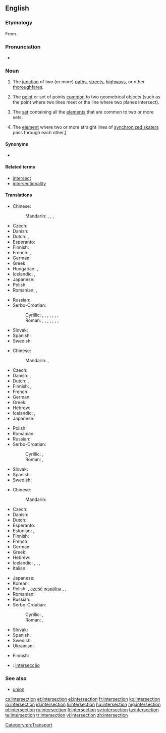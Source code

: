 ==English==
{{wikipedia}}

===Etymology===
From {{etyl|la}} {{term|intersectio|intersectiō|lang=la}}.

===Pronunciation===
* {{IPA|/ˈɪntərˌsɛkʃən/}}

===Noun===
{{en-noun}}

# The [[junction]] of two (or more) [[path]]s, [[street]]s, [[highway]]s, or other [[thoroughfare]]s.
# {{geometry}} The [[point]] or set of points [[common]] to two geometrical objects (such as the point where two lines meet or the line where two planes intersect).
# {{set theory}} The [[set]] containing all the [[element]]s that are common to two or more sets.
# {{sports}} The [[element]] where two or more straight lines of [[synchronized skating|synchronized skaters]] pass through each other.[http://www.isu.org/vsite/vcontent/content/transnews/0,10869,4844-128590-19728-18885-295370-3787-4771-layout160-129898-news-item,00.html]

====Synonyms====
* {{sense|junction of paths}} {{l|en|crossroads}}

====Related terms====
* [[intersect]]
* [[intersectionality]]

====Translations====
{{trans-top|junction of two or more paths, etc}}
* Chinese:
*: Mandarin: {{t|zh|路口|tr=lùkǒu|sc=Hani}}, {{t|zh|交叉|tr=jiāochā|sc=Hani}}, {{t|zh|交差點|sc=Hani}}, {{t|zh|交差点|tr=jiāochāidiǎn|sc=Hani}}
* Czech: {{t-|cs|křižovatka|f}}
* Danish: {{t-|da|kryds|n}}
* Dutch: {{t+|nl|kruising|f}}, {{t+|nl|kruispunt|m}}
* Esperanto: {{t-|eo|kruciĝo|xs=Esperanto}}
* Finnish: {{t-|fi|risteys}}
* French: {{t|fr|carrefour|m}}, {{t|fr|intersection|f}}
* German: {{t|de|Kreuzung|f}}
* Greek: {{t+|el|διασταύρωση|f}}
* Hungarian: {{t|hu|útkereszteződés}}, {{t|hu|csomópont}}
* Icelandic: {{t|is|vegamót|n|p}}, {{t+|is|gatnamót|n|p}}
* Japanese: {{t|ja|交差点|tr=こうさてん, kōsaten}}
* Polish: {{t+|pl|skrzyżowanie|n}}
* Romanian: {{t|ro|intersecție|f}}, {{t|ro|intersectare|f}}
{{trans-mid}}
* Russian: {{t+|ru|перекрёсток|m|tr=perekrjóstok}}
* Serbo-Croatian:
*: Cyrillic: {{t|sh|крижање|n|alt=кри́жа̄ње|sc=Cyrl|xs=Serbo-Croatian}}, {{t|sh|раскршће|n|alt=ра́скр̄шће|sc=Cyrl|xs=Serbo-Croatian}}, {{t|sh|раскрсница|f|alt=ра́скрсница|sc=Cyrl|xs=Serbo-Croatian}}, {{t|sh|раскрижје|n|alt=ра́скрӣжје|sc=Cyrl|xs=Serbo-Croatian}}, {{t|sh|крижиште|n|alt=крѝжӣште|sc=Cyrl|xs=Serbo-Croatian}}, {{t|sh|крижопут|m|alt=крижо̀пӯт|sc=Cyrl|xs=Serbo-Croatian}}, {{t|sh|крижопуће|n|alt=крижо̀пӯће|sc=Cyrl|xs=Serbo-Croatian}}, {{t|sh|крстопуће|n|alt=крсто̀пӯће|sc=Cyrl|xs=Serbo-Croatian}}
*: Roman: {{t|sh|križanje|n|alt=krížānje|xs=Serbo-Croatian}}, {{t|sh|raskršće|n|alt=ráskr̄šće|xs=Serbo-Croatian}}, {{t|sh|raskrsnica|f|alt=ráskrsnica|xs=Serbo-Croatian}}, {{t|sh|raskrižje|n|alt=ráskrīžje|xs=Serbo-Croatian}}, {{t|sh|križište|n|alt=krìžīšte|xs=Serbo-Croatian}}, {{t|sh|križoput|m|alt=križòpūt|xs=Serbo-Croatian}}, {{t|sh|križopuće|n|alt=križòpūće|xs=Serbo-Croatian}}, {{t|sh|krstopuće|n|alt=krstòpūće|xs=Serbo-Croatian}}
* Slovak: {{t|sk|križovatka|f}}
* Spanish: {{t-|es|cruce|m}}
* Swedish: {{t-|sv|korsning|c}}
{{trans-bottom}}

{{trans-top|in geometry}}
* Chinese:
*: Mandarin: {{t|zh|交點|sc=Hani}}, {{t|zh|交点|tr=jiāodiǎn|sc=Hani}}
* Czech: {{t-|cs|průsečík|m}}
* Danish: {{t|da|skæring}}, {{t|da|skæringspunkt|n}}
* Dutch: {{t+|nl|kruispunt|m}}, {{t|nl|doorsnijding|f}}
* Finnish: {{t-|fi|leikkauspiste}}, {{t-|fi|leikkaus}}
* French: {{t|fr|intersection|f}}
* German: {{t|de|Schnittpunkt|m}}
* Greek: {{t+|el|τομή|f}}
* Hebrew: {{t|he|חיתוך}}
* Icelandic: {{t|is|sniðmengi|n}}, {{qualifier|a single point of intersection}} {{t|is|skurðpunktur|m}}
* Japanese: {{t|ja|交点|tr=こうてん, kōten}}
{{trans-mid}}
* Polish: {{t|pl|punkt przecięcia|m}}
* Romanian: {{t|ro|intersecție|f}}
* Russian: {{t|ru|пересечение|n|tr=peresečénije}}
* Serbo-Croatian:
*: Cyrillic: {{qualifier|Ekavian}} {{t|sh|пресек|m|alt=пре́сек|sc=Cyrl|xs=Serbo-Croatian}}, {{qualifier|Ijekavian}} {{t|sh|пресјек|m|alt=пре́сјек|sc=Cyrl|xs=Serbo-Croatian}}
*: Roman: {{qualifier|Ekavian}} {{t|sh|presek|m|alt=prések|xs=Serbo-Croatian}}, {{qualifier|Ijekavian}} {{t|sh|presjek|m|alt=présjek|xs=Serbo-Croatian}}
* Slovak: {{t|sk|priesečník|m}}
* Spanish: {{t+|es|intersección|f}}
* Swedish: {{t|sv|skärning|c}}
{{trans-bottom}}

{{trans-top|in set theory}}
* Chinese:
*: Mandarin: {{t|zh|交集|tr=jiāojí|sc=Hani}}
* Czech: {{t-|cs|průnik|m}}
* Danish: {{t|da|fællesmængde|c}}
* Dutch: {{t+|nl|doorsnede}}
* Esperanto: {{t|eo|komunaĵo|xs=Esperanto}}
* Estonian: {{t|et|ühisosa}}, {{t|et|lõige}}
* Finnish: {{t-|fi|leikkaus}}
* French: {{t+|fr|intersection|f}}
* German: {{t+|de|Durchschnitt}}
* Greek: {{t+|el|τομή|f|tr=tomí}}
* Hebrew: {{t|he|חיתוך}}
* Icelandic: {{t|is|sniðmengi|n}}, {{t|is|snið|n}}, {{t|is|skurðmengi|n}}, {{t|is|skarmengi|n}}
* Italian: {{t+|it|intersezione|f}}
{{trans-mid}}
* Japanese: {{t-|ja|積集合|tr=せきしゅうごう, sekishūgō}}
* Korean: {{t|ko|교집합|sc=Kore}}
* Polish: {{t-|pl|przekrój|m}}, [[część]] [[wspólny|wspólna]] {{f}}, {{t|pl|przecięcie|n}}, {{t|pl|iloczyn zbiorów|m}}
* Romanian: {{t|ro|intersecție|f}}
* Russian: {{t|ru|пересечение|n|tr=peresečénije}}
* Serbo-Croatian:
*: Cyrillic: {{qualifier|Ekavian}} {{t|sh|пресек|m|alt=пре́сек|sc=Cyrl|xs=Serbo-Croatian}}, {{qualifier|Ijekavian}} {{t|sh|пресјек|m|alt=пре́сјек|sc=Cyrl|xs=Serbo-Croatian}}
*: Roman: {{qualifier|Ekavian}} {{t|sh|presek|m|alt=prések|xs=Serbo-Croatian}}, {{qualifier|Ijekavian}} {{t|sh|presjek|m|alt=présjek|xs=Serbo-Croatian}}
* Slovak: {{t|sk|prienik|m}}
* Spanish: {{t+|es|intersección|f}}
* Swedish: {{t+|sv|snitt|n}}
* Ukrainian: {{t|uk|перетин множин|tr=peretyn množyn|xs=Ukrainian}}
{{trans-bottom}}

{{trans-top|two or more straight lines of synchronized skaters passing through each other}}
* Finnish: {{t+|fi|läpimeno}}
{{trans-mid}}
{{trans-bottom}}

{{checktrans-top}}
* {{ttbc|pt}}: [[intersecção]] {{f}}
{{trans-bottom}}

===See also===
* [[union]]

[[Category:en:Transport]]

[[cs:intersection]]
[[et:intersection]]
[[el:intersection]]
[[fr:intersection]]
[[ko:intersection]]
[[io:intersection]]
[[id:intersection]]
[[li:intersection]]
[[hu:intersection]]
[[mg:intersection]]
[[pl:intersection]]
[[ru:intersection]]
[[fi:intersection]]
[[sv:intersection]]
[[ta:intersection]]
[[te:intersection]]
[[tr:intersection]]
[[vi:intersection]]
[[zh:intersection]]